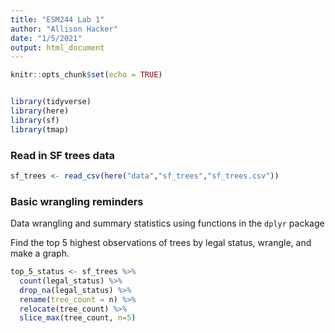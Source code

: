 ```yaml
---
title: "ESM244 Lab 1"
author: "Allison Hacker"
date: "1/5/2021"
output: html_document
---
```


```r
knitr::opts_chunk$set(echo = TRUE)


library(tidyverse)
library(here)
library(sf)
library(tmap)
```

### Read in SF trees data

```r

sf_trees <- read_csv(here("data","sf_trees","sf_trees.csv"))

```

### Basic wrangling reminders

Data wrangling and summary statistics using functions in the `dplyr` package

Find the top 5 highest observations of trees by legal status, wrangle, and make a graph.
```r

top_5_status <- sf_trees %>%
  count(legal_status) %>% 
  drop_na(legal_status) %>% 
  rename(tree_count = n) %>% 
  relocate(tree_count) %>%
  slice_max(tree_count, n=5)
  
```

